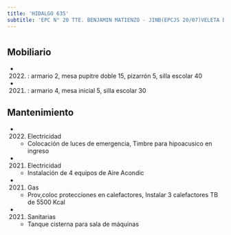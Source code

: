 ```yaml
---
title: 'HIDALGO 635'
subtitle: 'EPC N° 20 TTE. BENJAMIN MATIENZO - JINB(EPCJS 20/07)VELETA DE CABALLITO [S] - CECIE N° 22'
---
```


#


## Mobiliario

*  (2022) : armario 2, mesa pupitre doble 15, pizarrón 5, silla escolar 40 

*  (2021) : armario 4, mesa inicial 5, silla escolar 30 





## Mantenimiento

*  (2022) Electricidad 
    + Colocación de luces de emergencia, Timbre para hipoacusico en ingreso

*  (2021) Electricidad 
    + Instalación de 4 equipos de Aire Acondic

*  (2021) Gas 
    + Prov,coloc protecciones en calefactores, Instalar 3 calefactores TB de 5500 Kcal

*  (2021) Sanitarias 
    + Tanque cisterna para sala de máquinas



